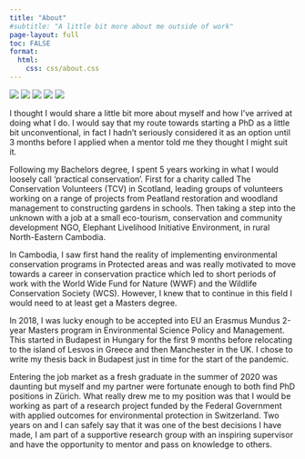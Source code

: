 ```yaml
---
title: "About"
#subtitle: "A little bit more about me outside of work"
page-layout: full
toc: FALSE
format:
  html:
    css: css/about.css
---
```


::: {#fading-image}
<img src="media/portrait1.jpg"/> <img src="media/portrait5.jpg"/> <img src="media/portrait3.jpg"/> <img src="media/portrait5.jpg"/> <img src="media/portrait2.jpg"/>
:::

I thought I would share a little bit more about myself and how I've arrived at doing what I do. I would say that my route towards starting a PhD as a little bit unconventional, in fact I hadn't seriously considered it as an option until 3 months before I applied when a mentor told me they thought I might suit it.

Following my Bachelors degree, I spent 5 years working in what I would loosely call 'practical conservation'. First for a charity called The Conservation Volunteers (TCV) in Scotland, leading groups of volunteers working on a range of projects from Peatland restoration and woodland management to constructing gardens in schools. Then taking a step into the unknown with a job at a small eco-tourism, conservation and community development NGO, Elephant Livelihood Initiative Environment, in rural North-Eastern Cambodia.

In Cambodia, I saw first hand the reality of implementing environmental conservation programs in Protected areas and was really motivated to move towards a career in conservation practice which led to short periods of work with the World Wide Fund for Nature (WWF) and the Wildlife Conservation Society (WCS). However, I knew that to continue in this field I would need to at least get a Masters degree.

In 2018, I was lucky enough to be accepted into EU an Erasmus Mundus 2-year Masters program in Environmental Science Policy and Management. This started in Budapest in Hungary for the first 9 months before relocating to the island of Lesvos in Greece and then Manchester in the UK. I chose to write my thesis back in Budapest just in time for the start of the pandemic.

Entering the job market as a fresh graduate in the summer of 2020 was daunting but myself and my partner were fortunate enough to both find PhD positions in Zürich. What really drew me to my position was that I would be working as part of a research project funded by the Federal Government with applied outcomes for environmental protection in Switzerland. Two years on and I can safely say that it was one of the best decisions I have made, I am part of a supportive research group with an inspiring supervisor and have the opportunity to mentor and pass on knowledge to others.
